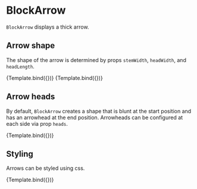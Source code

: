 
<Meta title="Addons/Annotation/BlockArrow" />

# BlockArrow


`BlockArrow` displays a thick arrow.

<ArgsTable of={BlockArrow} />

## Arrow shape

The shape of the arrow is determined by props `stemWidth`, `headWidth`, and `headLength`.

<Canvas>
    <Story
        name="narrow"
        args={{
            start: [50, 160],
            end: [200, 60],
            units: 'absolute',
            stemWidth: 10,
            headWidth: 30,
            headLength: 40,
        }}
        component={BlockArrow}
        decorators={[ChartDecorator]}
    >
        {Template.bind({})}
    </Story>
    <Story
        name="wide"
        args={{
            start: [50, 160],
            end: [200, 60],
            units: 'absolute',
            stemWidth: 40,
            headWidth: 60,
            headLength: 20,
        }}
        component={BlockArrow}
        decorators={[ChartDecorator]}
    >
        {Template.bind({})}
    </Story>
</Canvas>

## Arrow heads

By default, `BlockArrow` creates a shape that is blunt at the start position and has an arrowhead at the end position. Arrowheads can be configured at each side via prop `heads`.

<Canvas>
    <Story
        name="double sided"
        args={{
            start: [50, 160],
            end: [200, 60],
            units: 'absolute',
            heads: [true, true],
        }}
        component={BlockArrow}
        decorators={[ChartDecorator]}
    >
        {Template.bind({})}
    </Story>
</Canvas>

## Styling

Arrows can be styled using css.

<Canvas>
    <Story
        name="filled"
        args={{
            start: [50, 160],
            end: [200, 60],
            units: 'absolute',
            style: { strokeWidth: 2, stroke: '#dd0000', fill: '#dd7777' },
        }}
        component={BlockArrow}
        decorators={[ChartDecorator]}
    >
        {Template.bind({})}
    </Story>
</Canvas>
